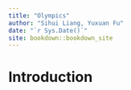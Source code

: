 ```yaml
--- 
title: "Olympics"
author: "Sihui Liang, Yuxuan Fu"
date: "`r Sys.Date()`"
site: bookdown::bookdown_site
---
```


# Introduction

